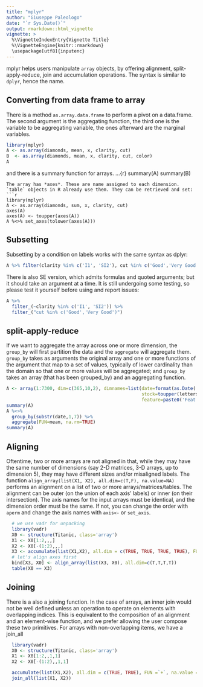 ```yaml
---
title: "mplyr"
author: "Giuseppe Paleologo"
date: "`r Sys.Date()`"
output: rmarkdown::html_vignette
vignette: >
  %\VignetteIndexEntry{Vignette Title}
  %\VignetteEngine{knitr::rmarkdown}
  \usepackage[utf8]{inputenc}
---
```


mplyr helps users manipulate `array` objects, by offering alignment, split-apply-reduce, join and accumulation operations. The syntax is similar to `dplyr`, hence the name.

## Converting from data frame to array
There is a method `as.array.data.frame` to perform a pivot on a data.frame. The second argument is the aggregating function, the third one is the variable to be aggregating variable, the ones afterward are the marginal variables.  
```r
library(mplyr)
A <- as.array(diamonds, mean, x, clarity, cut)
B  <- as.array(diamonds, mean, x, clarity, cut, color)
A
```
and there is a summary function for arrays.
...{r}
summary(A)
summary(B)
```
The array has *axes*. These are name assigned to each dimension. `table` objects in R already use them. They can be retrieved and set:
```r
library(mplyr)
A <- as.array(diamonds, sum, x, clarity, cut)
axes(A)
axes(A) <- toupper(axes(A))
A %<>% set_axes(tolower(axes(A)))
```
## Subsetting
Subsetting by a condition on labels works with the same syntax as dplyr:
```r
A %>% filter(clarity %in% c('I1', 'SI2'), cut %in% c('Good','Very Good'))
```
There is also SE version, which admits formulas and quoted arguments; but it should take an argument at a time. It is still undergoing some testing, so please test it yourself before using and report issues:
```r
A %>% 
  filter_(~clarity %in% c('I1', 'SI2')) %>% 
  filter_("cut %in% c('Good','Very Good')")
```
## split-apply-reduce
If we want to aggregate the array across one or more dimension, the `group_by` will first partition the data and the `aggregate` will aggregate them. `group_by` takes as arguments the original array and one or more functions of the argument that map to a set of values, typically of lower cardinality than the domain so that one or more values will be aggregated; and `group_by` takes an array (that has been grouped_by) and an aggregating function.
```r
A <- array(1:7300, dim=c(365,10,2), dimnames=list(date=format(as.Date('1970-01-01')+1:365), 
                                                  stock=toupper(letters[1:10]),
                                                  feature=paste0('Feat',1:2)))  
summary(A)
A %<>% 
  group_by(substr(date,1,7)) %>%
  aggregate(FUN=mean, na.rm=TRUE)
summary(A)
```
## Aligning
Oftentime, two or more arrays are not aligned in that, while they may have the same number of dimensions (say 2-D matrices, 3-D arrays, up to dimension 5), they may have different sizes and/or misaligned labels. The function `align_array(list(X1, X2), all.dim=c(T,F), na.value=NA)` performs an alignment on a list of two or more arrays/matrices/tables. The alignment can be outer (on the union of each axis' labels) or inner (on their intersection). The axis names for the input arrays must be identical, and the dimension order must be the same. If not, you can change the order with `aperm` and change the axis names with `axis<-` or `set_axis`.
```r
  # we use vadr for unpacking
  library(vadr)
  X0 <- structure(Titanic, class='array')
  X1 <- X0[1:2,,,]
  X2 <- X0[-(1:2),,,]
  X3 <- accumulate(list(X1,X2), all.dim = c(TRUE, TRUE, TRUE, TRUE), FUN =`+`, na.value = 0)
  # let's align axes first
  bind[X3, X0] <- align_array(list(X3, X0), all.dim=c(T,T,T,T))
  table(X0 == X3)
```
## Joining
There is a also a joining function. In the case of arrays, an inner join would not be well defined unless an operation to operate on elements with overlapping indices. This is equivalent to the composition of an alignment and an element-wise function, and we prefer allowing the user compose these two primitives. For arrays with non-overlapping items, we have a join_all
```r
  library(vadr)
  X0 <- structure(Titanic, class='array')
  X1 <- X0[1:2,,1,1]
  X2 <- X0[-(1:2),,1,1]

  accumulate(list(X1,X2), all.dim = c(TRUE, TRUE), FUN =`+`, na.value = 0)
  join_all(list(X1, X2))
```

